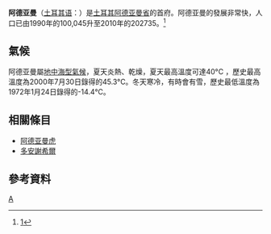 {{Infobox Settlement
| name = 阿德亚曼<br />Adıyaman
| image_skyline = 
| imagesize = 
| image_caption = 
| image_flag = 
| image_shield = 
| pushpin_map = Turkey 
| pushpin_label_position = bottom
| subdivision_type = 国家
| subdivision_name = {{TUR}}
| subdivision_type1 = [[土耳其行政区划|省]]
| subdivision_name1 = [[阿德亚曼省|阿德亚曼省]]
| elevation_m = 7
| elevation_ft = 
| area_total_km2 = 1582
| population_as_of = 2000年
| population_total = 178538
| population_density_km2 = auto
| timezone = [[欧洲东部时间|EET]]
| utc_offset = +2
| timezone_DST = [[欧洲东部夏令时间|EEST]]
| utc_offset_DST = +3
| latd = 37
| latm = 45
| lats = 51
| latNS = N
| longd = 38
| longm = 16
| longs = 34
| longEW = E
| postal_code_type = 
| postal_code = 
| website =  http://www.adyaman.bel.tr
}}
'''阿德亚曼'''（[[土耳其语|土耳其语]]：'''{{lang|tr|Adıyaman}}'''）是[[土耳其|土耳其]][[阿德亚曼省|阿德亚曼省]]的首府。阿德亚曼的發展非常快，人口已由1990年的100,045升至2010年的202735。<ref>[http://report.tuik.gov.tr/reports/rwservlet?adnksdb2=&ENVID=adnksdb2Env&report=idari_yapi_09sonrasi.RDF&p_il1=2&p_yil=2010&p_dil=2&desformat=html]{{dead link|date=十一月 2017 |bot=InternetArchiveBot }}</ref>

==氣候==
阿德亚曼屬[[地中海型氣候|地中海型氣候]]，夏天炎熱、乾燥，夏天最高溫度可達40°C ，歷史最高溫度為2000年7月30日錄得的45.3°C。冬天寒冷，有時會有雪，歷史最低溫度為1972年1月24日錄得的-14.4°C。

{{Weather box |metric first= Yes |single line= Yes |location= 阿德亚曼 (1960-2012)
|Jan high C= 8.5
|Feb high C= 10.0
|Mar high C= 14.8
|Apr high C= 20.4
|May high C= 26.4
|Jun high C= 33.1
|Jul high C= 37.7
|Aug high C= 37.5
|Sep high C= 32.9
|Oct high C= 25.5
|Nov high C= 17.0
|Dec high C= 10.6 
|Jan mean C = 4.5
|Feb mean C = 5.7
|Mar mean C = 9.9
|Apr mean C = 15.0
|May mean C = 20.6
|Jun mean C = 26.8
|Jul mean C = 31.0
|Aug mean C = 30.5
|Sep mean C = 25.7
|Oct mean C = 18.9
|Nov mean C = 11.6
|Dec mean C = 6.5
|Jan low C= 1.2
|Feb low C= 2.1
|Mar low C= 5.4
|Apr low C= 9.8
|May low C= 14.2
|Jun low C= 19.6
|Jul low C= 23.6
|Aug low C= 23.2
|Sep low C= 18.8
|Oct low C= 13.5
|Nov low C= 7.4
|Dec low C= 3.2
|Jan precipitation mm = 133.9
|Feb precipitation mm = 102.8
|Mar precipitation mm = 89.6
|Apr precipitation mm = 66.0
|May precipitation mm = 40.4
|Jun precipitation mm = 7.4
|Jul precipitation mm = 1.0
|Aug precipitation mm = 0.7
|Sep precipitation mm = 5.1
|Oct precipitation mm = 44.5
|Nov precipitation mm = 75.6
|Dec precipitation mm = 140.3
|Jan rain days= 11.7
|Feb rain days= 11.9
|Mar rain days= 12.0
|Apr rain days= 11.9
|May rain days= 8.0
|Jun rain days= 2.5
|Jul rain days= 0.6
|Aug rain days= 0.5
|Sep rain days= 1.3
|Oct rain days= 6.5
|Nov rain days= 9.1
|Dec rain days= 11.5 
|Jan sun= 130.2  
|Feb sun= 131.6 
|Mar sun= 186.0 
|Apr sun= 225.0 
|May sun= 303.8 
|Jun sun= 363.0 
|Jul sun= 390.6 
|Aug sun= 365.8 
|Sep sun= 306.0 
|Oct sun= 232.5 
|Nov sun= 168.0
|Dec sun= 130.2 
|source 1= Devlet Meteoroloji İşleri Genel Müdürlüğü <ref>[http://www.dmi.gov.tr/veridegerlendirme/il-ve-ilceler-istatistik.aspx?m=ADIYAMAN MGM<!-- Bot generated title -->] {{webarchive|url=https://web.archive.org/web/20130927040409/http://www.dmi.gov.tr/veridegerlendirme/il-ve-ilceler-istatistik.aspx?m=ADIYAMAN |date=2013-09-27 }}</ref>
|date= December 2010
}}

==相關條目==
*[[阿德亚曼虎|阿德亚曼虎]]
*[[多安謝希爾|多安謝希爾]]
==參考資料==
{{Reflist}}


{{Authority control}}
[[Category:土耳其城市|A]]